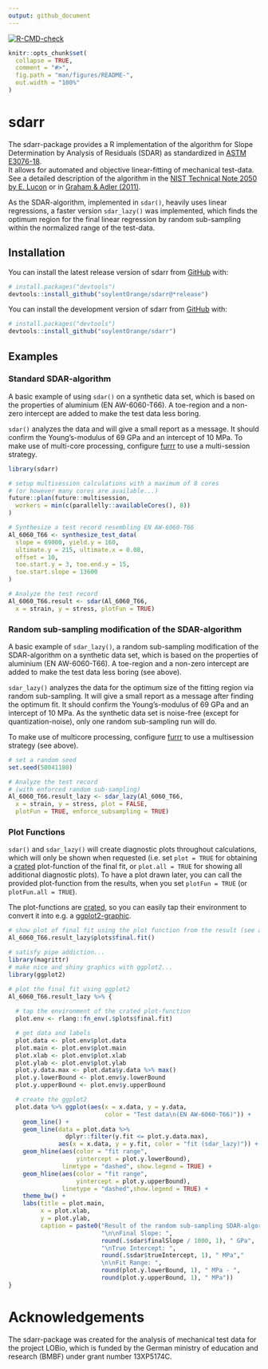 ```yaml
---
output: github_document
---
```


<!-- badges: start -->
[![R-CMD-check](https://github.com/soylentOrange/sdarr/actions/workflows/R-CMD-check.yaml/badge.svg)](https://github.com/soylentOrange/sdarr/actions/workflows/R-CMD-check.yaml)
<!-- [![CRAN](http://www.r-pkg.org/badges/version/sdarr)](https://cran.r-project.org/package=sdarr) -->
<!-- badges: end -->

<!-- README.md is generated from README.Rmd. Please edit that file -->

```r
knitr::opts_chunk$set(
  collapse = TRUE,
  comment = "#>",
  fig.path = "man/figures/README-",
  out.width = "100%"
)
```

# sdarr

The sdarr-package provides a R implementation of the algorithm for Slope Determination by Analysis of Residuals (SDAR) as standardized in [ASTM E3076-18](https://doi.org/10.1520/E3076-18).  
It allows for automated and objective linear-fitting of mechanical test-data. See a detailed description of the algorithm in the [NIST Technical Note 2050 by E. Lucon](https://doi.org/10.6028/NIST.TN.2050) or in [Graham & Adler (2011)](https://doi.org/10.1520/JTE103038).  
  
As the SDAR-algorithm, implemented in `sdar()`, heavily uses linear regressions, a faster version `sdar_lazy()` was implemented, which finds the optimum region for the final linear regression by random sub-sampling within the normalized range of the test-data.
  
## Installation

You can install the latest release version of sdarr from [GitHub](https://github.com/) with:

``` r
# install.packages("devtools")
devtools::install_github("soylentOrange/sdarr@*release")
```

You can install the development version of sdarr from [GitHub](https://github.com/) with:

``` r
# install.packages("devtools")
devtools::install_github("soylentOrange/sdarr")
```

## Examples

### Standard SDAR-algorithm

A basic example of using `sdar()` on a synthetic data set, which is based on the properties of aluminium (EN AW-6060-T66).
A toe-region and a non-zero intercept are added to make the test data less boring.  
  
`sdar()` analyzes the data and will give a small report as a message.
It should confirm the Young's-modulus of 69 GPa and an intercept of 10 MPa.
To make use of multi-core processing, configure [furrr](https://furrr.futureverse.org/) to use a multi-session strategy.

```r
library(sdarr)

# setup multisession calculations with a maximum of 8 cores
# (or however many cores are available...)
future::plan(future::multisession,
  workers = min(c(parallelly::availableCores(), 8))
)

# Synthesize a test record resembling EN AW-6060-T66
Al_6060_T66 <- synthesize_test_data(
  slope = 69000, yield.y = 160,
  ultimate.y = 215, ultimate.x = 0.08,
  offset = 10,
  toe.start.y = 3, toe.end.y = 15,
  toe.start.slope = 13600
)

# Analyze the test record
Al_6060_T66.result <- sdar(Al_6060_T66,
  x = strain, y = stress, plotFun = TRUE)
```

### Random sub-sampling modification of the SDAR-algorithm

A basic example of `sdar_lazy()`, a random sub-sampling modification of the SDAR-algorithm on a synthetic data set, which is based on the properties of aluminium (EN AW-6060-T66).
A toe-region and a non-zero intercept are added to make the test data less boring (see above).  
  
`sdar_lazy()` analyzes the data for the optimum size of the fitting region via random sub-sampling. It will give a small report as a message after finding the optimum fit.
It should confirm the Young's-modulus of 69 GPa and an intercept of 10 MPa.
As the synthetic data set is noise-free (except for quantization-noise), only one random sub-sampling run will do.

To make use of multicore processing, configure [furrr](https://furrr.futureverse.org/) to use a multisession strategy (see above).

```r
# set a random seed
set.seed(50041180)

# Analyze the test record
# (with enforced random sub-sampling)
Al_6060_T66.result_lazy <- sdar_lazy(Al_6060_T66,
  x = strain, y = stress, plot = FALSE,
  plotFun = TRUE, enforce_subsampling = TRUE)
```

### Plot Functions

`sdar()` and `sdar_lazy()` will create diagnostic plots throughout calculations, which will only be shown when requested (i.e. set `plot = TRUE` for obtaining a [crated](https://github.com/r-lib/carrier) plot-function of the final fit, or `plot.all = TRUE` for showing all additional diagnostic plots). To have a plot drawn later, you can call the provided plot-function from the results, when you set `plotFun = TRUE` (or `plotFun.all = TRUE`).  

The plot-functions are [crated](https://github.com/r-lib/carrier), so you can easily tap their environment to convert it into e.g. a [ggplot2-graphic](https://ggplot2.tidyverse.org/).

```r
# show plot of final fit using the plot function from the result (see above)
Al_6060_T66.result_lazy$plots$final.fit()
```

```r
# satisfy pipe addiction...
library(magrittr)
# make nice and shiny graphics with ggplot2...
library(ggplot2)

# plot the final fit using ggplot2
Al_6060_T66.result_lazy %>% {
  
  # tap the environment of the crated plot-function
  plot.env <- rlang::fn_env(.$plots$final.fit)

  # get data and labels
  plot.data <- plot.env$plot.data
  plot.main <- plot.env$plot.main
  plot.xlab <- plot.env$plot.xlab
  plot.ylab <- plot.env$plot.ylab
  plot.y.data.max <- plot.data$y.data %>% max()
  plot.y.lowerBound <- plot.env$y.lowerBound
  plot.y.upperBound <- plot.env$y.upperBound

  # create the ggplot2
  plot.data %>% ggplot(aes(x = x.data, y = y.data,
                           color = "Test data\n(EN AW-6060-T66)")) +
    geom_line() +
    geom_line(data = plot.data %>%
                dplyr::filter(y.fit <= plot.y.data.max),
              aes(x = x.data, y = y.fit, color = "fit (sdar_lazy)")) +
    geom_hline(aes(color = "fit range",
                   yintercept = plot.y.lowerBound),
               linetype = "dashed", show.legend = TRUE) +
    geom_hline(aes(color = "fit range",
                   yintercept = plot.y.upperBound),
               linetype = "dashed",show.legend = TRUE) +
    theme_bw() +
    labs(title = plot.main,
         x = plot.xlab,
         y = plot.ylab,
         caption = paste0("Result of the random sub-sampling SDAR-algorithm:",
                          "\n\nFinal Slope: ",
                          round(.$sdar$finalSlope / 1000, 1), " GPa",
                          "\nTrue Intercept: ",
                          round(.$sdar$trueIntercept, 1), " MPa","
                          \n\nFit Range: ",
                          round(plot.y.lowerBound, 1), " MPa - ",
                          round(plot.y.upperBound, 1), " MPa"))
}
```

# Acknowledgements

The sdarr-package was created for the analysis of mechanical test data for the project LOBio, which is funded by the German ministry of education and research (BMBF) under grant number 13XP5174C.
